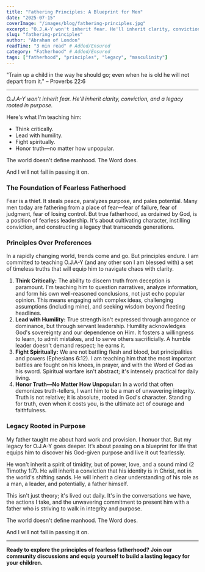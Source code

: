---
title: "Fathering Principles: A Blueprint for Men"
date: "2025-07-15"
coverImage: "/images/blog/fathering-principles.jpg"
excerpt: "O.J.A-Y won't inherit fear. He'll inherit clarity, conviction, and a legacy rooted in purpose."
slug: "fathering-principles"
author: "Abraham of London"
readTime: "3 min read" # Added/Ensured
category: "Fatherhood" # Added/Ensured
tags: ["fatherhood", "principles", "legacy", "masculinity"]
---

"Train up a child in the way he should go; even when he is old he will not depart from it." – Proverbs 22:6

---

*O.J.A-Y won't inherit fear. He'll inherit clarity, conviction, and a legacy rooted in purpose.*

Here's what I'm teaching him:
- Think critically.
- Lead with humility.
- Fight spiritually.
- Honor truth—no matter how unpopular.

The world doesn't define manhood. The Word does.

And I will not fail in passing it on.

### The Foundation of Fearless Fatherhood

Fear is a thief. It steals peace, paralyzes purpose, and pales potential. Many men today are fathering from a place of fear—fear of failure, fear of judgment, fear of losing control. But true fatherhood, as ordained by God, is a position of fearless leadership. It's about cultivating character, instilling conviction, and constructing a legacy that transcends generations.

### Principles Over Preferences

In a rapidly changing world, trends come and go. But principles endure. I am committed to teaching O.J.A-Y (and any other son I am blessed with) a set of timeless truths that will equip him to navigate chaos with clarity.

1.  **Think Critically:** The ability to discern truth from deception is paramount. I'm teaching him to question narratives, analyze information, and form his own well-reasoned conclusions, not just echo popular opinion. This means engaging with complex ideas, challenging assumptions (including mine), and seeking wisdom beyond fleeting headlines.
2.  **Lead with Humility:** True strength isn't expressed through arrogance or dominance, but through servant leadership. Humility acknowledges God's sovereignty and our dependence on Him. It fosters a willingness to learn, to admit mistakes, and to serve others sacrificially. A humble leader doesn't demand respect; he earns it.
3.  **Fight Spiritually:** We are not battling flesh and blood, but principalities and powers (Ephesians 6:12). I am teaching him that the most important battles are fought on his knees, in prayer, and with the Word of God as his sword. Spiritual warfare isn't abstract; it's intensely practical for daily living.
4.  **Honor Truth—No Matter How Unpopular:** In a world that often demonizes truth-tellers, I want him to be a man of unwavering integrity. Truth is not relative; it is absolute, rooted in God's character. Standing for truth, even when it costs you, is the ultimate act of courage and faithfulness.

### Legacy Rooted in Purpose

My father taught me about hard work and provision. I honuor that. But my legacy for O.J.A-Y goes deeper. It’s about passing on a blueprint for life that equips him to discover his God-given purpose and live it out fearlessly.

He won't inherit a spirit of timidity, but of power, love, and a sound mind (2 Timothy 1:7). He will inherit a conviction that his identity is in Christ, not in the world's shifting sands. He will inherit a clear understanding of his role as a man, a leader, and potentially, a father himself.

This isn't just theory; it's lived out daily. It's in the conversations we have, the actions I take, and the unwavering commitment to present him with a father who is striving to walk in integrity and purpose.

The world doesn't define manhood. The Word does.

And I will not fail in passing it on.

---

**Ready to explore the principles of fearless fatherhood? Join our community discussions and equip yourself to build a lasting legacy for your children.**
